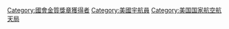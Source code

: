 {{Navbox
| name = 國會太空榮譽勳章
| title = [[國會太空榮譽勳章]]
| state = {{{state|autocollapse}}}
| bodyclass = hlist
| list1 = 
* [[尼尔·阿姆斯特朗|-{zh-cn:尼尔·阿姆斯特朗;zh-hk:尼爾·岩士唐;zh-tw:尼爾·阿姆斯壯;}-]]
* [[弗蘭克·博爾曼]]
* [[皮特·康拉德]]
* [[约翰·格伦]]
* {{box|[[维吉尔·格里森]]}}
* [[艾伦·谢泼德|-{zh-cn:艾伦·谢泼德;zh-hant:艾倫·雪帕德;}-]]
* [[约翰·杨]]
* [[托马斯·斯塔福德]]
* [[吉姆·洛弗爾]]
* [[珊農·露茜德]]
* {{box|[[羅傑·查菲]]}}
* {{box|[[愛德華·懷特]]}}
* {{link-en|威廉·謝潑德|William Shepherd}}
* {{box|[[里克·赫斯本德]]}}
* {{box|[[威廉·麥庫爾]]}}
* {{box|[[迈克尔·安德森]]}}
* {{box|[[卡爾帕娜·喬拉]]}}
* {{box|[[大衛·布朗]]}}
* {{box|[[勞雷爾·克拉克]]}}
* {{box|[[伊蘭·拉蒙]]}}
* {{box|[[迪克·斯科比]]}}
* {{box|[[迈克尔·约翰·史密斯]]}}
* {{box|[[朱迪斯·蕾斯尼克]]}}
* {{box|[[罗纳德·麦克内尔]]}}
* {{box|[[鬼塚承次]]}}
* {{box|[[格里高利·賈維斯]]}}
* {{box|[[克里斯塔·麥考利芙]]}}
* [[罗伯特·克里彭]]

| below =
* {{box|加框}}指該宇航員的勳章為身後追授
}}<noinclude>
{{collapsible option}}
{{DEFAULTSORT:{{PAGENAME}}}}
[[Category:國會金質獎章獲得者]]
[[Category:美國宇航員]]
[[Category:美国国家航空航天局]]
</noinclude>